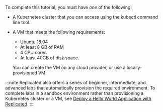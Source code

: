To complete this tutorial, you must have _one_ of the following:

* A Kubernetes cluster that you can access using the kubectl command line tool.
* A VM that meets the following requirements:
  * Ubuntu 18.04
  * At least 8 GB of RAM
  * 4 CPU cores
  * At least 40GB of disk space

  You can create the VM on any cloud provider, or use a locally-provisioned VM.

:::note
Replicated also offers a series of beginner, intermediate, and advanced labs that automatically provision the required environment. To complete labs in a sandbox environment rather than provisioning a Kubernetes cluster or a VM, see [Deploy a Hello World Application with Replicated](https://play.instruqt.com/replicated/tracks/hello-world). 
:::
